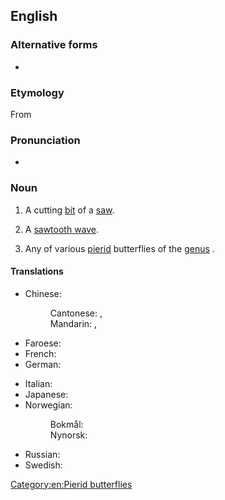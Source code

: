 {{also|saw tooth}}

==English==

===Alternative forms===
* {{l|en|saw tooth}}

===Etymology===
From {{compound|en|saw|tooth}}

===Pronunciation===
* {{IPA|en|/ˈsɔːtuːθ/}}

===Noun===
{{en-noun|sawteeth|s}}

# {{lb|en|plural "sawteeth"}} A cutting [[bit]] of a [[saw]].
# {{lb|en|plural "sawtooths"}} A [[sawtooth wave]].
# {{lb|en|plural "sawtooths"}} Any of various [[pierid]] butterflies of the [[genus]] {{taxlink|Prioneris|genus|ver=190708}}.

====Translations====
{{trans-top|cutting bit of a saw}}
* Chinese:
*: Cantonese: {{t|yue|鋸齒}}, {{t|yue|锯齿|tr=goe3 ci2}}
*: Mandarin: {{t+|cmn|鋸齒}}, {{t+|cmn|锯齿|tr=jùchǐ}}
* Faroese: {{t|fo|sagtonn|f}}
* French: {{t|fr|[[dent]] [[de]] [[scie]]|m}}
* German: {{t+|de|Sägezahn|m}}
{{trans-mid}}
* Italian: {{t-needed|it}}
* Japanese: {{t|ja|[[鋸|のこぎり]][[歯]]|tr=のこぎりは, nokogiri ha|sc=Jpan}}
* Norwegian:
*: Bokmål: {{t|nb|sagtann|m|f}}
*: Nynorsk: {{t|nn|sagtann|f}}
* Russian: {{t|ru|[[зуб]] [[пила|пилы́]]|m}}
* Swedish: {{t+|sv|sågtand|c}}
{{trans-bottom}}

{{trans-see|sawtooth wave}}

[[Category:en:Pierid butterflies]]